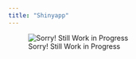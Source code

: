 ```yaml
---
title: "Shinyapp"
---
```


![Sorry! Still Work in Progress](/images/bugcat wip.gif){fig-align="center"}
